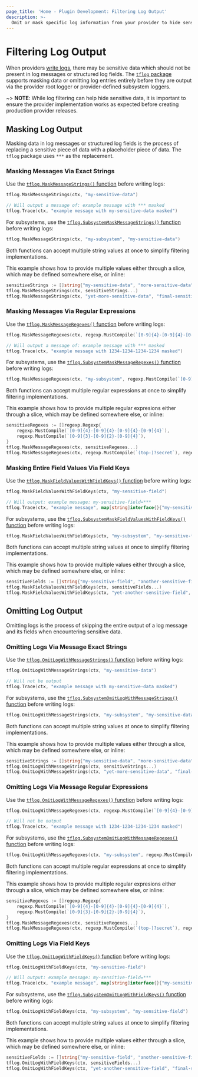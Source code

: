 ```yaml
---
page_title: 'Home - Plugin Development: Filtering Log Output'
description: >-
  Omit or mask specific log information from your provider to hide sensitive data.
---
```


# Filtering Log Output

When providers [write logs](/terraform/plugin/log/writing), there may be sensitive data which should not be present in log messages or structured log fields. The [`tflog` package](https://pkg.go.dev/github.com/hashicorp/terraform-plugin-log/tflog) supports masking data or omitting log entries entirely before they are output via the provider root logger or provider-defined subsystem loggers.

~> **NOTE**: While log filtering can help hide sensitive data, it is important to ensure the provider implementation works as expected before creating production provider releases.

## Masking Log Output

Masking data in log messages or structured log fields is the process of replacing a sensitive piece of data with a placeholder piece of data. The `tflog` package uses `***` as the replacement.

### Masking Messages Via Exact Strings

Use the [`tflog.MaskMessageStrings()` function](https://pkg.go.dev/github.com/hashicorp/terraform-plugin-log/tflog#MaskMessageStrings) before writing logs:

```go
tflog.MaskMessageStrings(ctx, "my-sensitive-data")

// Will output a message of: example message with *** masked
tflog.Trace(ctx, "example message with my-sensitive-data masked")
```

For subsystems, use the [`tflog.SubsystemMaskMessageStrings()` function](https://pkg.go.dev/github.com/hashicorp/terraform-plugin-log/tflog#SubsystemMaskMessageStrings) before writing logs:

```go
tflog.MaskMessageStrings(ctx, "my-subsystem", "my-sensitive-data")
```

Both functions can accept multiple string values at once to simplify filtering implementations.

This example shows how to provide multiple values either through a slice, which may be defined somewhere else, or inline:

```go
sensitiveStrings := []string{"my-sensitive-data", "more-sensitive-data"}
tflog.MaskMessageStrings(ctx, sensitiveStrings...)
tflog.MaskMessageStrings(ctx, "yet-more-sensitive-data", "final-sensitive-data")
```

### Masking Messages Via Regular Expressions

Use the [`tflog.MaskMessageRegexes()` function](https://pkg.go.dev/github.com/hashicorp/terraform-plugin-log/tflog#MaskMessageRegexes) before writing logs:

```go
tflog.MaskMessageRegexes(ctx, regexp.MustCompile(`[0-9]{4}-[0-9]{4}-[0-9]{4}-[0-9]{4}`))

// Will output a message of: example message with *** masked
tflog.Trace(ctx, "example message with 1234-1234-1234-1234 masked")
```

For subsystems, use the [`tflog.SubsystemMaskMessageRegexes()` function](https://pkg.go.dev/github.com/hashicorp/terraform-plugin-log/tflog#SubsystemMaskMessageRegexes) before writing logs:

```go
tflog.MaskMessageRegexes(ctx, "my-subsystem", regexp.MustCompile(`[0-9]{4}-[0-9]{4}-[0-9]{4}-[0-9]{4}`))
```

Both functions can accept multiple regular expressions at once to simplify filtering implementations.

This example shows how to provide multiple regular expresions either through a slice, which may be defined somewhere else, or inline:

```go
sensitiveRegexes := []regexp.Regexp{
    regexp.MustCompile(`[0-9]{4}-[0-9]{4}-[0-9]{4}-[0-9]{4}`),
    regexp.MustCompile(`[0-9]{3}-[0-9]{2}-[0-9]{4}`),
}
tflog.MaskMessageRegexes(ctx, sensitiveRegexes...)
tflog.MaskMessageRegexes(ctx, regexp.MustCompile(`(top-)?secret`), regexp.MustCompile(`me@example\.(com|org)`))
```

### Masking Entire Field Values Via Field Keys

Use the [`tflog.MaskFieldValuesWithFieldKeys()` function](https://pkg.go.dev/github.com/hashicorp/terraform-plugin-log/tflog#MaskFieldValuesWithFieldKeys) before writing logs:

```go
tflog.MaskFieldValuesWithFieldKeys(ctx, "my-sensitive-field")

// Will output: example message: my-sensitive-field=***
tflog.Trace(ctx, "example message", map[string]interface{}{"my-sensitive-field": "some-sensitive-data"})
```

For subsystems, use the [`tflog.SubsystemMaskFieldValuesWithFieldKeys()` function](https://pkg.go.dev/github.com/hashicorp/terraform-plugin-log/tflog#SubsystemMaskFieldValuesWithFieldKeys) before writing logs:

```go
tflog.MaskFieldValuesWithFieldKeys(ctx, "my-subsystem", "my-sensitive-field")
```

Both functions can accept multiple string values at once to simplify filtering implementations.

This example shows how to provide multiple values either through a slice, which may be defined somewhere else, or inline:

```go
sensitiveFields := []string{"my-sensitive-field", "another-sensitive-field"}
tflog.MaskFieldValuesWithFieldKeys(ctx, sensitiveFields...)
tflog.MaskFieldValuesWithFieldKeys(ctx, "yet-another-sensitive-field", "final-sensitive-field")
```

## Omitting Log Output

Omitting logs is the process of skipping the entire output of a log message and its fields when encountering sensitive data.

### Omitting Logs Via Message Exact Strings

Use the [`tflog.OmitLogWithMessageStrings()` function](https://pkg.go.dev/github.com/hashicorp/terraform-plugin-log/tflog#OmitLogWithMessageStrings) before writing logs:

```go
tflog.OmitLogWithMessageStrings(ctx, "my-sensitive-data")

// Will not be output
tflog.Trace(ctx, "example message with my-sensitive-data masked")
```

For subsystems, use the [`tflog.SubsystemOmitLogWithMessageStrings()` function](https://pkg.go.dev/github.com/hashicorp/terraform-plugin-log/tflog#SubsystemOmitLogWithMessageStrings) before writing logs:

```go
tflog.OmitLogWithMessageStrings(ctx, "my-subsystem", "my-sensitive-data")
```

Both functions can accept multiple string values at once to simplify filtering implementations.

This example shows how to provide multiple values either through a slice, which may be defined somewhere else, or inline:

```go
sensitiveStrings := []string{"my-sensitive-data", "more-sensitive-data"}
tflog.OmitLogWithMessageStrings(ctx, sensitiveStrings...)
tflog.OmitLogWithMessageStrings(ctx, "yet-more-sensitive-data", "final-sensitive-data")
```

### Omitting Logs Via Message Regular Expressions

Use the [`tflog.OmitLogWithMessageRegexes()` function](https://pkg.go.dev/github.com/hashicorp/terraform-plugin-log/tflog#OmitLogWithMessageRegexes) before writing logs:

```go
tflog.OmitLogWithMessageRegexes(ctx, regexp.MustCompile(`[0-9]{4}-[0-9]{4}-[0-9]{4}-[0-9]{4}`))

// Will not be output
tflog.Trace(ctx, "example message with 1234-1234-1234-1234 masked")
```

For subsystems, use the [`tflog.SubsystemOmitLogWithMessageRegexes()` function](https://pkg.go.dev/github.com/hashicorp/terraform-plugin-log/tflog#SubsystemOmitLogWithMessageRegexes) before writing logs:

```go
tflog.OmitLogWithMessageRegexes(ctx, "my-subsystem", regexp.MustCompile(`[0-9]{4}-[0-9]{4}-[0-9]{4}-[0-9]{4}`))
```

Both functions can accept multiple regular expressions at once to simplify filtering implementations.

This example shows how to provide multiple regular expresions either through a slice, which may be defined somewhere else, or inline:

```go
sensitiveRegexes := []regexp.Regexp{
    regexp.MustCompile(`[0-9]{4}-[0-9]{4}-[0-9]{4}-[0-9]{4}`),
    regexp.MustCompile(`[0-9]{3}-[0-9]{2}-[0-9]{4}`),
}
tflog.MaskMessageRegexes(ctx, sensitiveRegexes...)
tflog.MaskMessageRegexes(ctx, regexp.MustCompile(`(top-)?secret`), regexp.MustCompile(`me@example\.(com|org)`))
```

### Omitting Logs Via Field Keys

Use the [`tflog.OmitLogWithFieldKeys()` function](https://pkg.go.dev/github.com/hashicorp/terraform-plugin-log/tflog#OmitLogWithFieldKeys) before writing logs:

```go
tflog.OmitLogWithFieldKeys(ctx, "my-sensitive-field")

// Will output: example message: my-sensitive-field=***
tflog.Trace(ctx, "example message", map[string]interface{}{"my-sensitive-field": "some-sensitive-data"})
```

For subsystems, use the [`tflog.SubsystemOmitLogWithFieldKeys()` function](https://pkg.go.dev/github.com/hashicorp/terraform-plugin-log/tflog#SubsystemOmitLogWithFieldKeys) before writing logs:

```go
tflog.OmitLogWithFieldKeys(ctx, "my-subsystem", "my-sensitive-field")
```

Both functions can accept multiple string values at once to simplify filtering implementations.

This example shows how to provide multiple values either through a slice, which may be defined somewhere else, or inline:

```go
sensitiveFields := []string{"my-sensitive-field", "another-sensitive-field"}
tflog.OmitLogWithFieldKeys(ctx, sensitiveFields...)
tflog.OmitLogWithFieldKeys(ctx, "yet-another-sensitive-field", "final-sensitive-field")
```
